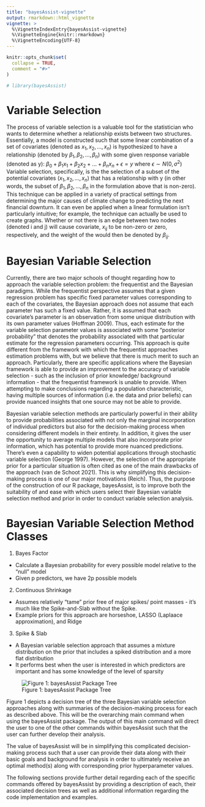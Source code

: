 ```yaml
---
title: "bayesAssist-vignette"
output: rmarkdown::html_vignette
vignette: >
  %\VignetteIndexEntry{bayesAssist-vignette}
  %\VignetteEngine{knitr::rmarkdown}
  %\VignetteEncoding{UTF-8}
---
```


```r
knitr::opts_chunk$set(
  collapse = TRUE,
  comment = "#>"
)
```

```r
# library(bayesAssist)
```

# Variable Selection

The process of variable selection is a valuable tool for the statistician who wants to determine whether a relationship exists between two structures. Essentially, a model is constructed such that some linear combination of a set of covariates (denoted as $x_1, x_2, … , x_n$) is hypothesized to have a relationship (denoted by $\beta_1, \beta_2, … , \beta_n$) with some given response variable (denoted as y):
$\beta_0 + \beta_1x_1 + \beta_2x_2 + ...+\beta_nx_n + \epsilon = y$ where $\epsilon \sim N(0, \sigma^2)$
Variable selection, specifically, is the the selection of a subset of the potential covariates ($x_1, x_2, … , x_n$) that has a relationship with y (in other words, the subset of $\beta_1, \beta_2, … , \beta_n$ in the formulation above that is non-zero). This technique can be applied in a variety of practical settings from determining the major causes of climate change to predicting the next financial downturn. It can even be applied when a linear formulation isn’t particularly intuitive; for example, the technique can actually be used to create graphs. Whether or not there is an edge between two nodes (denoted i and j) will cause covariate, $x_{ij}$ to be non-zero or zero, respectively, and the weight of the would then be denoted by $\beta_{ij}$. 

# Bayesian Variable Selection
Currently, there are two major schools of thought regarding how to approach the variable selection problem: the frequentist and the Bayesian paradigms. While the frequentist perspective assumes that a given regression problem has specific fixed parameter values corresponding to each of the covariates, the Bayesian approach does not assume that each parameter has such a fixed value. Rather, it is assumed that each covariate’s parameter is an observation from some unique distribution with its own parameter values (Hoffman 2009). Thus, each estimate for the variable selection parameter values is associated with some “posterior probability” that denotes the probability associated with that particular estimate for the regression parameters occurring. This approach is quite different from the framework with which the frequentist approaches estimation problems with, but we believe that there is much merit to such an approach. Particularly, there are specific applications where the Bayesian framework is able to provide an improvement to the accuracy of variable selection - such as the inclusion of prior knowledge/ background information - that the frequentist framework is unable to provide. When attempting to make conclusions regarding a population characteristic, having multiple sources of information (i.e. the data and prior beliefs) can provide nuanced insights that one source may not be able to provide. 

Bayesian variable selection methods are particularly powerful in their ability to provide probabilities associated with not only the marginal incorporation of individual predictors but also for the decision-making process when considering different models in their entirety. In addition, it gives the user the opportunity to average multiple models that also incorporate prior information, which has potential to provide more nuanced predictions. There’s even a capability to widen potential applications through stochastic variable selection (George 1997). However, the selection of the appropriate prior for a particular situation is often cited as one of the main drawbacks of the approach (van de Schoot 2021). This is why simplifying this decision-making process is one of our major motivations (Reich). Thus, the purpose of the construction of our R package, bayesAssist, is to improve both the suitability of and ease with which users select their Bayesian variable selection method and prior in order to conduct variable selection analysis. 

# Bayesian Variable Selection Method Classes
1. Bayes Factor
+ Calculate a Bayesian probability for every possible model relative to the “null” model
- Given p predictors, we have 2p possible models

2. Continuous Shrinkage
+ Assumes relatively “tame” prior free of major spikes/ point masses - it’s much like the Spike-and-Slab without the Spike. 
+ Example priors for this approach are horseshoe, LASSO (Laplaace approximation), and Ridge

3. Spike & Slab
+ A Bayesian variable selection approach that assumes a mixture distribution on the prior that includes a spiked distribution and a more flat distribution
+ It performs best when the user is interested in which predictors are important and has some knowledge of the level of sparsity

![Figure 1: bayesAssist Package Tree](STAT 450 Package Tree (1).png)

Figure 1 depicts a decision tree of the three Bayesian variable selection approaches along with summaries of the decision-making process for each as described above. This will be the overarching main command when using the bayesAssist package. The output of this main command will direct the user to one of the other commands within bayesAssist such that the user can further develop their analysis. 

The value of bayesAssist will be in simplifying this complicated decision-making process such that a user can provide their data along with their basic goals and background for analysis in order to ultimately receive an optimal method(s) along with corresponding prior hyperparameter values. 

The following sections provide further detail regarding each of the specific commands offered by bayesAssist by providing a description of each, their associated decision trees as well as additional information regarding the code implementation and examples. 







